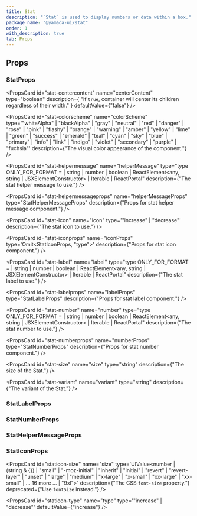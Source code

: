 ```yaml
---
title: Stat
description: "`Stat` is used to display numbers or data within a box."
package_name: "@yamada-ui/stat"
order: 1
with_description: true
tab: Props
---
```


## Props

### StatProps

<PropsCard id="stat-_accept" name="_accept" type="CSSUIObject" />

<PropsCard id="stat-_active" name="_active" type="CSSUIObject" />

<PropsCard id="stat-_after" name="_after" type="CSSUIObject" />

<PropsCard id="stat-_anylink" name="_anyLink" type="CSSUIObject" />

<PropsCard id="stat-_autofill" name="_autofill" type="CSSUIObject" />

<PropsCard id="stat-_backdrop" name="_backdrop" type="CSSUIObject" />

<PropsCard id="stat-_before" name="_before" type="CSSUIObject" />

<PropsCard id="stat-_between" name="_between" type="CSSUIObject" />

<PropsCard id="stat-_blank" name="_blank" type="CSSUIObject" />

<PropsCard id="stat-_checked" name="_checked" type="CSSUIObject" />

<PropsCard id="stat-_cue" name="_cue" type="CSSUIObject" />

<PropsCard id="stat-_cueregion" name="_cueRegion" type="CSSUIObject" />

<PropsCard id="stat-_dark" name="_dark" type="CSSUIObject" />

<PropsCard id="stat-_default" name="_default" type="CSSUIObject" />

<PropsCard id="stat-_disabled" name="_disabled" type="CSSUIObject" />

<PropsCard id="stat-_empty" name="_empty" type="CSSUIObject" />

<PropsCard id="stat-_enabled" name="_enabled" type="CSSUIObject" />

<PropsCard id="stat-_end" name="_end" type="CSSUIObject" />

<PropsCard id="stat-_even" name="_even" type="CSSUIObject" />

<PropsCard id="stat-_expanded" name="_expanded" type="CSSUIObject" />

<PropsCard id="stat-_fileselector" name="_fileSelector" type="CSSUIObject" />

<PropsCard id="stat-_filled" name="_filled" type="CSSUIObject" />

<PropsCard id="stat-_first" name="_first" type="CSSUIObject" />

<PropsCard id="stat-_firstletter" name="_firstLetter" type="CSSUIObject" />

<PropsCard id="stat-_firstline" name="_firstLine" type="CSSUIObject" />

<PropsCard id="stat-_focus" name="_focus" type="CSSUIObject" />

<PropsCard id="stat-_focusvisible" name="_focusVisible" type="CSSUIObject" />

<PropsCard id="stat-_focuswithin" name="_focusWithin" type="CSSUIObject" />

<PropsCard id="stat-_fullscreen" name="_fullScreen" type="CSSUIObject" />

<PropsCard id="stat-_grabbed" name="_grabbed" type="CSSUIObject" />

<PropsCard id="stat-_groupaccept" name="_groupAccept" type="CSSUIObject" />

<PropsCard id="stat-_groupactive" name="_groupActive" type="CSSUIObject" />

<PropsCard id="stat-_groupblank" name="_groupBlank" type="CSSUIObject" />

<PropsCard id="stat-_groupchecked" name="_groupChecked" type="CSSUIObject" />

<PropsCard id="stat-_groupdisabled" name="_groupDisabled" type="CSSUIObject" />

<PropsCard id="stat-_groupenabled" name="_groupEnabled" type="CSSUIObject" />

<PropsCard id="stat-_groupexpanded" name="_groupExpanded" type="CSSUIObject" />

<PropsCard id="stat-_groupfocus" name="_groupFocus" type="CSSUIObject" />

<PropsCard
  id="stat-_groupfocusvisible"
  name="_groupFocusVisible"
  type="CSSUIObject"
/>

<PropsCard
  id="stat-_groupfocuswithin"
  name="_groupFocusWithin"
  type="CSSUIObject"
/>

<PropsCard id="stat-_groupgrabbed" name="_groupGrabbed" type="CSSUIObject" />

<PropsCard
  id="stat-_grouphorizontal"
  name="_groupHorizontal"
  type="CSSUIObject"
/>

<PropsCard id="stat-_grouphover" name="_groupHover" type="CSSUIObject" />

<PropsCard id="stat-_groupidle" name="_groupIdle" type="CSSUIObject" />

<PropsCard id="stat-_groupinvalid" name="_groupInvalid" type="CSSUIObject" />

<PropsCard id="stat-_grouploaded" name="_groupLoaded" type="CSSUIObject" />

<PropsCard id="stat-_grouploading" name="_groupLoading" type="CSSUIObject" />

<PropsCard id="stat-_groupoptional" name="_groupOptional" type="CSSUIObject" />

<PropsCard
  id="stat-_groupplaceholdershown"
  name="_groupPlaceholderShown"
  type="CSSUIObject"
/>

<PropsCard id="stat-_grouppressed" name="_groupPressed" type="CSSUIObject" />

<PropsCard id="stat-_groupreadonly" name="_groupReadOnly" type="CSSUIObject" />

<PropsCard
  id="stat-_groupreadwrite"
  name="_groupReadWrite"
  type="CSSUIObject"
/>

<PropsCard id="stat-_groupreject" name="_groupReject" type="CSSUIObject" />

<PropsCard id="stat-_grouprequired" name="_groupRequired" type="CSSUIObject" />

<PropsCard id="stat-_groupselected" name="_groupSelected" type="CSSUIObject" />

<PropsCard
  id="stat-_groupuserinvalid"
  name="_groupUserInvalid"
  type="CSSUIObject"
/>

<PropsCard id="stat-_groupvalid" name="_groupValid" type="CSSUIObject" />

<PropsCard id="stat-_groupvertical" name="_groupVertical" type="CSSUIObject" />

<PropsCard id="stat-_hidden" name="_hidden" type="CSSUIObject" />

<PropsCard id="stat-_holiday" name="_holiday" type="CSSUIObject" />

<PropsCard id="stat-_horizontal" name="_horizontal" type="CSSUIObject" />

<PropsCard id="stat-_hover" name="_hover" type="CSSUIObject" />

<PropsCard id="stat-_idle" name="_idle" type="CSSUIObject" />

<PropsCard id="stat-_indeterminate" name="_indeterminate" type="CSSUIObject" />

<PropsCard id="stat-_inrange" name="_inRange" type="CSSUIObject" />

<PropsCard id="stat-_invalid" name="_invalid" type="CSSUIObject" />

<PropsCard id="stat-_last" name="_last" type="CSSUIObject" />

<PropsCard id="stat-_light" name="_light" type="CSSUIObject" />

<PropsCard id="stat-_link" name="_link" type="CSSUIObject" />

<PropsCard id="stat-_loaded" name="_loaded" type="CSSUIObject" />

<PropsCard id="stat-_loading" name="_loading" type="CSSUIObject" />

<PropsCard id="stat-_marker" name="_marker" type="CSSUIObject" />

<PropsCard id="stat-_mediadark" name="_mediaDark" type="CSSUIObject" />

<PropsCard id="stat-_medialight" name="_mediaLight" type="CSSUIObject" />

<PropsCard
  id="stat-_mediareducemotion"
  name="_mediaReduceMotion"
  type="CSSUIObject"
/>

<PropsCard id="stat-_modal" name="_modal" type="CSSUIObject" />

<PropsCard id="stat-_nativeactive" name="_nativeActive" type="CSSUIObject" />

<PropsCard id="stat-_nativechecked" name="_nativeChecked" type="CSSUIObject" />

<PropsCard
  id="stat-_nativedisabled"
  name="_nativeDisabled"
  type="CSSUIObject"
/>

<PropsCard id="stat-_nativefocus" name="_nativeFocus" type="CSSUIObject" />

<PropsCard
  id="stat-_nativefocusvisible"
  name="_nativeFocusVisible"
  type="CSSUIObject"
/>

<PropsCard
  id="stat-_nativefocuswithin"
  name="_nativeFocusWithin"
  type="CSSUIObject"
/>

<PropsCard id="stat-_nativehidden" name="_nativeHidden" type="CSSUIObject" />

<PropsCard id="stat-_nativehover" name="_nativeHover" type="CSSUIObject" />

<PropsCard
  id="stat-_nativereadonly"
  name="_nativeReadOnly"
  type="CSSUIObject"
/>

<PropsCard id="stat-_nativetarget" name="_nativeTarget" type="CSSUIObject" />

<PropsCard id="stat-_nativevalid" name="_nativeValid" type="CSSUIObject" />

<PropsCard id="stat-_notfirst" name="_notFirst" type="CSSUIObject" />

<PropsCard id="stat-_notlast" name="_notLast" type="CSSUIObject" />

<PropsCard id="stat-_nottarget" name="_notTarget" type="CSSUIObject" />

<PropsCard id="stat-_odd" name="_odd" type="CSSUIObject" />

<PropsCard id="stat-_only" name="_only" type="CSSUIObject" />

<PropsCard id="stat-_optional" name="_optional" type="CSSUIObject" />

<PropsCard id="stat-_outrange" name="_outRange" type="CSSUIObject" />

<PropsCard id="stat-_outside" name="_outside" type="CSSUIObject" />

<PropsCard id="stat-_paused" name="_paused" type="CSSUIObject" />

<PropsCard id="stat-_peeraccept" name="_peerAccept" type="CSSUIObject" />

<PropsCard id="stat-_peeractive" name="_peerActive" type="CSSUIObject" />

<PropsCard id="stat-_peerblank" name="_peerBlank" type="CSSUIObject" />

<PropsCard id="stat-_peerchecked" name="_peerChecked" type="CSSUIObject" />

<PropsCard id="stat-_peerdisabled" name="_peerDisabled" type="CSSUIObject" />

<PropsCard id="stat-_peerenabled" name="_peerEnabled" type="CSSUIObject" />

<PropsCard id="stat-_peerexpanded" name="_peerExpanded" type="CSSUIObject" />

<PropsCard id="stat-_peerfocus" name="_peerFocus" type="CSSUIObject" />

<PropsCard
  id="stat-_peerfocusvisible"
  name="_peerFocusVisible"
  type="CSSUIObject"
/>

<PropsCard
  id="stat-_peerfocuswithin"
  name="_peerFocusWithin"
  type="CSSUIObject"
/>

<PropsCard id="stat-_peergrabbed" name="_peerGrabbed" type="CSSUIObject" />

<PropsCard
  id="stat-_peerhorizontal"
  name="_peerHorizontal"
  type="CSSUIObject"
/>

<PropsCard id="stat-_peerhover" name="_peerHover" type="CSSUIObject" />

<PropsCard id="stat-_peeridle" name="_peerIdle" type="CSSUIObject" />

<PropsCard id="stat-_peerinvalid" name="_peerInvalid" type="CSSUIObject" />

<PropsCard id="stat-_peerloaded" name="_peerLoaded" type="CSSUIObject" />

<PropsCard id="stat-_peerloading" name="_peerLoading" type="CSSUIObject" />

<PropsCard id="stat-_peeroptional" name="_peerOptional" type="CSSUIObject" />

<PropsCard
  id="stat-_peerplaceholdershown"
  name="_peerPlaceholderShown"
  type="CSSUIObject"
/>

<PropsCard id="stat-_peerpressed" name="_peerPressed" type="CSSUIObject" />

<PropsCard id="stat-_peerreadonly" name="_peerReadOnly" type="CSSUIObject" />

<PropsCard id="stat-_peerreadwrite" name="_peerReadWrite" type="CSSUIObject" />

<PropsCard id="stat-_peerreject" name="_peerReject" type="CSSUIObject" />

<PropsCard id="stat-_peerrequired" name="_peerRequired" type="CSSUIObject" />

<PropsCard id="stat-_peerselected" name="_peerSelected" type="CSSUIObject" />

<PropsCard
  id="stat-_peeruserinvalid"
  name="_peerUserInvalid"
  type="CSSUIObject"
/>

<PropsCard id="stat-_peervalid" name="_peerValid" type="CSSUIObject" />

<PropsCard id="stat-_peervertical" name="_peerVertical" type="CSSUIObject" />

<PropsCard id="stat-_picture" name="_picture" type="CSSUIObject" />

<PropsCard id="stat-_placeholder" name="_placeholder" type="CSSUIObject" />

<PropsCard
  id="stat-_placeholdershown"
  name="_placeholderShown"
  type="CSSUIObject"
/>

<PropsCard id="stat-_playing" name="_playing" type="CSSUIObject" />

<PropsCard id="stat-_pressed" name="_pressed" type="CSSUIObject" />

<PropsCard id="stat-_print" name="_print" type="CSSUIObject" />

<PropsCard id="stat-_readonly" name="_readOnly" type="CSSUIObject" />

<PropsCard id="stat-_readwrite" name="_readWrite" type="CSSUIObject" />

<PropsCard id="stat-_reject" name="_reject" type="CSSUIObject" />

<PropsCard id="stat-_required" name="_required" type="CSSUIObject" />

<PropsCard id="stat-_ripple" name="_ripple" type="CSSUIObject" />

<PropsCard id="stat-_scrollbar" name="_scrollbar" type="CSSUIObject" />

<PropsCard
  id="stat-_scrollbarbutton"
  name="_scrollbarButton"
  type="CSSUIObject"
/>

<PropsCard
  id="stat-_scrollbarcorner"
  name="_scrollbarCorner"
  type="CSSUIObject"
/>

<PropsCard
  id="stat-_scrollbarthumb"
  name="_scrollbarThumb"
  type="CSSUIObject"
/>

<PropsCard
  id="stat-_scrollbartrack"
  name="_scrollbarTrack"
  type="CSSUIObject"
/>

<PropsCard
  id="stat-_scrollbartrackpiece"
  name="_scrollbarTrackPiece"
  type="CSSUIObject"
/>

<PropsCard id="stat-_selected" name="_selected" type="CSSUIObject" />

<PropsCard id="stat-_selection" name="_selection" type="CSSUIObject" />

<PropsCard id="stat-_start" name="_start" type="CSSUIObject" />

<PropsCard id="stat-_target" name="_target" type="CSSUIObject" />

<PropsCard id="stat-_today" name="_today" type="CSSUIObject" />

<PropsCard id="stat-_userinvalid" name="_userInvalid" type="CSSUIObject" />

<PropsCard id="stat-_valid" name="_valid" type="CSSUIObject" />

<PropsCard id="stat-_vertical" name="_vertical" type="CSSUIObject" />

<PropsCard id="stat-_visited" name="_visited" type="CSSUIObject" />

<PropsCard id="stat-_weekend" name="_weekend" type="CSSUIObject" />

<PropsCard
  id="stat-centercontent"
  name="centerContent"
  type="boolean"
  description={
    "If `true`, container will center its children regardless of their width."
  }
  defaultValue={"false"}
/>

<PropsCard
  id="stat-colorscheme"
  name="colorScheme"
  type='"whiteAlpha" | "blackAlpha" | "gray" | "neutral" | "red" | "danger" | "rose" | "pink" | "flashy" | "orange" | "warning" | "amber" | "yellow" | "lime" | "green" | "success" | "emerald" | "teal" | "cyan" | "sky" | "blue" | "primary" | "info" | "link" | "indigo" | "violet" | "secondary" | "purple" | "fuchsia"'
  description={"The visual color appearance of the component."}
/>

<PropsCard
  id="stat-helpermessage"
  name="helperMessage"
  type="type ONLY_FOR_FORMAT =
  | string
  | number
  | boolean
  | ReactElement<any, string | JSXElementConstructor<any>>
  | Iterable<ReactNode>
  | ReactPortal"
  description={"The stat helper message to use."}
/>

<PropsCard
  id="stat-helpermessageprops"
  name="helperMessageProps"
  type="StatHelperMessageProps"
  description={"Props for stat helper message component."}
/>

<PropsCard
  id="stat-icon"
  name="icon"
  type='"increase" | "decrease"'
  description={"The stat icon to use."}
/>

<PropsCard
  id="stat-iconprops"
  name="iconProps"
  type='Omit<StatIconProps, "type">'
  description={"Props for stat icon component."}
/>

<PropsCard
  id="stat-label"
  name="label"
  type="type ONLY_FOR_FORMAT =
  | string
  | number
  | boolean
  | ReactElement<any, string | JSXElementConstructor<any>>
  | Iterable<ReactNode>
  | ReactPortal"
  description={"The stat label to use."}
/>

<PropsCard
  id="stat-labelprops"
  name="labelProps"
  type="StatLabelProps"
  description={"Props for stat label component."}
/>

<PropsCard
  id="stat-number"
  name="number"
  type="type ONLY_FOR_FORMAT =
  | string
  | number
  | boolean
  | ReactElement<any, string | JSXElementConstructor<any>>
  | Iterable<ReactNode>
  | ReactPortal"
  description={"The stat number to use."}
/>

<PropsCard
  id="stat-numberprops"
  name="numberProps"
  type="StatNumberProps"
  description={"Props for stat number component."}
/>

<PropsCard
  id="stat-size"
  name="size"
  type="string"
  description={"The size of the Stat."}
/>

<PropsCard
  id="stat-variant"
  name="variant"
  type="string"
  description={"The variant of the Stat."}
/>

### StatLabelProps

<PropsCard id="statlabel-_accept" name="_accept" type="CSSUIObject" />

<PropsCard id="statlabel-_active" name="_active" type="CSSUIObject" />

<PropsCard id="statlabel-_after" name="_after" type="CSSUIObject" />

<PropsCard id="statlabel-_anylink" name="_anyLink" type="CSSUIObject" />

<PropsCard id="statlabel-_autofill" name="_autofill" type="CSSUIObject" />

<PropsCard id="statlabel-_backdrop" name="_backdrop" type="CSSUIObject" />

<PropsCard id="statlabel-_before" name="_before" type="CSSUIObject" />

<PropsCard id="statlabel-_between" name="_between" type="CSSUIObject" />

<PropsCard id="statlabel-_blank" name="_blank" type="CSSUIObject" />

<PropsCard id="statlabel-_checked" name="_checked" type="CSSUIObject" />

<PropsCard id="statlabel-_cue" name="_cue" type="CSSUIObject" />

<PropsCard id="statlabel-_cueregion" name="_cueRegion" type="CSSUIObject" />

<PropsCard id="statlabel-_dark" name="_dark" type="CSSUIObject" />

<PropsCard id="statlabel-_default" name="_default" type="CSSUIObject" />

<PropsCard id="statlabel-_disabled" name="_disabled" type="CSSUIObject" />

<PropsCard id="statlabel-_empty" name="_empty" type="CSSUIObject" />

<PropsCard id="statlabel-_enabled" name="_enabled" type="CSSUIObject" />

<PropsCard id="statlabel-_end" name="_end" type="CSSUIObject" />

<PropsCard id="statlabel-_even" name="_even" type="CSSUIObject" />

<PropsCard id="statlabel-_expanded" name="_expanded" type="CSSUIObject" />

<PropsCard
  id="statlabel-_fileselector"
  name="_fileSelector"
  type="CSSUIObject"
/>

<PropsCard id="statlabel-_filled" name="_filled" type="CSSUIObject" />

<PropsCard id="statlabel-_first" name="_first" type="CSSUIObject" />

<PropsCard id="statlabel-_firstletter" name="_firstLetter" type="CSSUIObject" />

<PropsCard id="statlabel-_firstline" name="_firstLine" type="CSSUIObject" />

<PropsCard id="statlabel-_focus" name="_focus" type="CSSUIObject" />

<PropsCard
  id="statlabel-_focusvisible"
  name="_focusVisible"
  type="CSSUIObject"
/>

<PropsCard id="statlabel-_focuswithin" name="_focusWithin" type="CSSUIObject" />

<PropsCard id="statlabel-_fullscreen" name="_fullScreen" type="CSSUIObject" />

<PropsCard id="statlabel-_grabbed" name="_grabbed" type="CSSUIObject" />

<PropsCard id="statlabel-_groupaccept" name="_groupAccept" type="CSSUIObject" />

<PropsCard id="statlabel-_groupactive" name="_groupActive" type="CSSUIObject" />

<PropsCard id="statlabel-_groupblank" name="_groupBlank" type="CSSUIObject" />

<PropsCard
  id="statlabel-_groupchecked"
  name="_groupChecked"
  type="CSSUIObject"
/>

<PropsCard
  id="statlabel-_groupdisabled"
  name="_groupDisabled"
  type="CSSUIObject"
/>

<PropsCard
  id="statlabel-_groupenabled"
  name="_groupEnabled"
  type="CSSUIObject"
/>

<PropsCard
  id="statlabel-_groupexpanded"
  name="_groupExpanded"
  type="CSSUIObject"
/>

<PropsCard id="statlabel-_groupfocus" name="_groupFocus" type="CSSUIObject" />

<PropsCard
  id="statlabel-_groupfocusvisible"
  name="_groupFocusVisible"
  type="CSSUIObject"
/>

<PropsCard
  id="statlabel-_groupfocuswithin"
  name="_groupFocusWithin"
  type="CSSUIObject"
/>

<PropsCard
  id="statlabel-_groupgrabbed"
  name="_groupGrabbed"
  type="CSSUIObject"
/>

<PropsCard
  id="statlabel-_grouphorizontal"
  name="_groupHorizontal"
  type="CSSUIObject"
/>

<PropsCard id="statlabel-_grouphover" name="_groupHover" type="CSSUIObject" />

<PropsCard id="statlabel-_groupidle" name="_groupIdle" type="CSSUIObject" />

<PropsCard
  id="statlabel-_groupinvalid"
  name="_groupInvalid"
  type="CSSUIObject"
/>

<PropsCard id="statlabel-_grouploaded" name="_groupLoaded" type="CSSUIObject" />

<PropsCard
  id="statlabel-_grouploading"
  name="_groupLoading"
  type="CSSUIObject"
/>

<PropsCard
  id="statlabel-_groupoptional"
  name="_groupOptional"
  type="CSSUIObject"
/>

<PropsCard
  id="statlabel-_groupplaceholdershown"
  name="_groupPlaceholderShown"
  type="CSSUIObject"
/>

<PropsCard
  id="statlabel-_grouppressed"
  name="_groupPressed"
  type="CSSUIObject"
/>

<PropsCard
  id="statlabel-_groupreadonly"
  name="_groupReadOnly"
  type="CSSUIObject"
/>

<PropsCard
  id="statlabel-_groupreadwrite"
  name="_groupReadWrite"
  type="CSSUIObject"
/>

<PropsCard id="statlabel-_groupreject" name="_groupReject" type="CSSUIObject" />

<PropsCard
  id="statlabel-_grouprequired"
  name="_groupRequired"
  type="CSSUIObject"
/>

<PropsCard
  id="statlabel-_groupselected"
  name="_groupSelected"
  type="CSSUIObject"
/>

<PropsCard
  id="statlabel-_groupuserinvalid"
  name="_groupUserInvalid"
  type="CSSUIObject"
/>

<PropsCard id="statlabel-_groupvalid" name="_groupValid" type="CSSUIObject" />

<PropsCard
  id="statlabel-_groupvertical"
  name="_groupVertical"
  type="CSSUIObject"
/>

<PropsCard id="statlabel-_hidden" name="_hidden" type="CSSUIObject" />

<PropsCard id="statlabel-_holiday" name="_holiday" type="CSSUIObject" />

<PropsCard id="statlabel-_horizontal" name="_horizontal" type="CSSUIObject" />

<PropsCard id="statlabel-_hover" name="_hover" type="CSSUIObject" />

<PropsCard id="statlabel-_idle" name="_idle" type="CSSUIObject" />

<PropsCard
  id="statlabel-_indeterminate"
  name="_indeterminate"
  type="CSSUIObject"
/>

<PropsCard id="statlabel-_inrange" name="_inRange" type="CSSUIObject" />

<PropsCard id="statlabel-_invalid" name="_invalid" type="CSSUIObject" />

<PropsCard id="statlabel-_last" name="_last" type="CSSUIObject" />

<PropsCard id="statlabel-_light" name="_light" type="CSSUIObject" />

<PropsCard id="statlabel-_link" name="_link" type="CSSUIObject" />

<PropsCard id="statlabel-_loaded" name="_loaded" type="CSSUIObject" />

<PropsCard id="statlabel-_loading" name="_loading" type="CSSUIObject" />

<PropsCard id="statlabel-_marker" name="_marker" type="CSSUIObject" />

<PropsCard id="statlabel-_mediadark" name="_mediaDark" type="CSSUIObject" />

<PropsCard id="statlabel-_medialight" name="_mediaLight" type="CSSUIObject" />

<PropsCard
  id="statlabel-_mediareducemotion"
  name="_mediaReduceMotion"
  type="CSSUIObject"
/>

<PropsCard id="statlabel-_modal" name="_modal" type="CSSUIObject" />

<PropsCard
  id="statlabel-_nativeactive"
  name="_nativeActive"
  type="CSSUIObject"
/>

<PropsCard
  id="statlabel-_nativechecked"
  name="_nativeChecked"
  type="CSSUIObject"
/>

<PropsCard
  id="statlabel-_nativedisabled"
  name="_nativeDisabled"
  type="CSSUIObject"
/>

<PropsCard id="statlabel-_nativefocus" name="_nativeFocus" type="CSSUIObject" />

<PropsCard
  id="statlabel-_nativefocusvisible"
  name="_nativeFocusVisible"
  type="CSSUIObject"
/>

<PropsCard
  id="statlabel-_nativefocuswithin"
  name="_nativeFocusWithin"
  type="CSSUIObject"
/>

<PropsCard
  id="statlabel-_nativehidden"
  name="_nativeHidden"
  type="CSSUIObject"
/>

<PropsCard id="statlabel-_nativehover" name="_nativeHover" type="CSSUIObject" />

<PropsCard
  id="statlabel-_nativereadonly"
  name="_nativeReadOnly"
  type="CSSUIObject"
/>

<PropsCard
  id="statlabel-_nativetarget"
  name="_nativeTarget"
  type="CSSUIObject"
/>

<PropsCard id="statlabel-_nativevalid" name="_nativeValid" type="CSSUIObject" />

<PropsCard id="statlabel-_notfirst" name="_notFirst" type="CSSUIObject" />

<PropsCard id="statlabel-_notlast" name="_notLast" type="CSSUIObject" />

<PropsCard id="statlabel-_nottarget" name="_notTarget" type="CSSUIObject" />

<PropsCard id="statlabel-_odd" name="_odd" type="CSSUIObject" />

<PropsCard id="statlabel-_only" name="_only" type="CSSUIObject" />

<PropsCard id="statlabel-_optional" name="_optional" type="CSSUIObject" />

<PropsCard id="statlabel-_outrange" name="_outRange" type="CSSUIObject" />

<PropsCard id="statlabel-_outside" name="_outside" type="CSSUIObject" />

<PropsCard id="statlabel-_paused" name="_paused" type="CSSUIObject" />

<PropsCard id="statlabel-_peeraccept" name="_peerAccept" type="CSSUIObject" />

<PropsCard id="statlabel-_peeractive" name="_peerActive" type="CSSUIObject" />

<PropsCard id="statlabel-_peerblank" name="_peerBlank" type="CSSUIObject" />

<PropsCard id="statlabel-_peerchecked" name="_peerChecked" type="CSSUIObject" />

<PropsCard
  id="statlabel-_peerdisabled"
  name="_peerDisabled"
  type="CSSUIObject"
/>

<PropsCard id="statlabel-_peerenabled" name="_peerEnabled" type="CSSUIObject" />

<PropsCard
  id="statlabel-_peerexpanded"
  name="_peerExpanded"
  type="CSSUIObject"
/>

<PropsCard id="statlabel-_peerfocus" name="_peerFocus" type="CSSUIObject" />

<PropsCard
  id="statlabel-_peerfocusvisible"
  name="_peerFocusVisible"
  type="CSSUIObject"
/>

<PropsCard
  id="statlabel-_peerfocuswithin"
  name="_peerFocusWithin"
  type="CSSUIObject"
/>

<PropsCard id="statlabel-_peergrabbed" name="_peerGrabbed" type="CSSUIObject" />

<PropsCard
  id="statlabel-_peerhorizontal"
  name="_peerHorizontal"
  type="CSSUIObject"
/>

<PropsCard id="statlabel-_peerhover" name="_peerHover" type="CSSUIObject" />

<PropsCard id="statlabel-_peeridle" name="_peerIdle" type="CSSUIObject" />

<PropsCard id="statlabel-_peerinvalid" name="_peerInvalid" type="CSSUIObject" />

<PropsCard id="statlabel-_peerloaded" name="_peerLoaded" type="CSSUIObject" />

<PropsCard id="statlabel-_peerloading" name="_peerLoading" type="CSSUIObject" />

<PropsCard
  id="statlabel-_peeroptional"
  name="_peerOptional"
  type="CSSUIObject"
/>

<PropsCard
  id="statlabel-_peerplaceholdershown"
  name="_peerPlaceholderShown"
  type="CSSUIObject"
/>

<PropsCard id="statlabel-_peerpressed" name="_peerPressed" type="CSSUIObject" />

<PropsCard
  id="statlabel-_peerreadonly"
  name="_peerReadOnly"
  type="CSSUIObject"
/>

<PropsCard
  id="statlabel-_peerreadwrite"
  name="_peerReadWrite"
  type="CSSUIObject"
/>

<PropsCard id="statlabel-_peerreject" name="_peerReject" type="CSSUIObject" />

<PropsCard
  id="statlabel-_peerrequired"
  name="_peerRequired"
  type="CSSUIObject"
/>

<PropsCard
  id="statlabel-_peerselected"
  name="_peerSelected"
  type="CSSUIObject"
/>

<PropsCard
  id="statlabel-_peeruserinvalid"
  name="_peerUserInvalid"
  type="CSSUIObject"
/>

<PropsCard id="statlabel-_peervalid" name="_peerValid" type="CSSUIObject" />

<PropsCard
  id="statlabel-_peervertical"
  name="_peerVertical"
  type="CSSUIObject"
/>

<PropsCard id="statlabel-_picture" name="_picture" type="CSSUIObject" />

<PropsCard id="statlabel-_placeholder" name="_placeholder" type="CSSUIObject" />

<PropsCard
  id="statlabel-_placeholdershown"
  name="_placeholderShown"
  type="CSSUIObject"
/>

<PropsCard id="statlabel-_playing" name="_playing" type="CSSUIObject" />

<PropsCard id="statlabel-_pressed" name="_pressed" type="CSSUIObject" />

<PropsCard id="statlabel-_print" name="_print" type="CSSUIObject" />

<PropsCard id="statlabel-_readonly" name="_readOnly" type="CSSUIObject" />

<PropsCard id="statlabel-_readwrite" name="_readWrite" type="CSSUIObject" />

<PropsCard id="statlabel-_reject" name="_reject" type="CSSUIObject" />

<PropsCard id="statlabel-_required" name="_required" type="CSSUIObject" />

<PropsCard id="statlabel-_ripple" name="_ripple" type="CSSUIObject" />

<PropsCard id="statlabel-_scrollbar" name="_scrollbar" type="CSSUIObject" />

<PropsCard
  id="statlabel-_scrollbarbutton"
  name="_scrollbarButton"
  type="CSSUIObject"
/>

<PropsCard
  id="statlabel-_scrollbarcorner"
  name="_scrollbarCorner"
  type="CSSUIObject"
/>

<PropsCard
  id="statlabel-_scrollbarthumb"
  name="_scrollbarThumb"
  type="CSSUIObject"
/>

<PropsCard
  id="statlabel-_scrollbartrack"
  name="_scrollbarTrack"
  type="CSSUIObject"
/>

<PropsCard
  id="statlabel-_scrollbartrackpiece"
  name="_scrollbarTrackPiece"
  type="CSSUIObject"
/>

<PropsCard id="statlabel-_selected" name="_selected" type="CSSUIObject" />

<PropsCard id="statlabel-_selection" name="_selection" type="CSSUIObject" />

<PropsCard id="statlabel-_start" name="_start" type="CSSUIObject" />

<PropsCard id="statlabel-_target" name="_target" type="CSSUIObject" />

<PropsCard id="statlabel-_today" name="_today" type="CSSUIObject" />

<PropsCard id="statlabel-_userinvalid" name="_userInvalid" type="CSSUIObject" />

<PropsCard id="statlabel-_valid" name="_valid" type="CSSUIObject" />

<PropsCard id="statlabel-_vertical" name="_vertical" type="CSSUIObject" />

<PropsCard id="statlabel-_visited" name="_visited" type="CSSUIObject" />

<PropsCard id="statlabel-_weekend" name="_weekend" type="CSSUIObject" />

### StatNumberProps

<PropsCard id="statnumber-_accept" name="_accept" type="CSSUIObject" />

<PropsCard id="statnumber-_active" name="_active" type="CSSUIObject" />

<PropsCard id="statnumber-_after" name="_after" type="CSSUIObject" />

<PropsCard id="statnumber-_anylink" name="_anyLink" type="CSSUIObject" />

<PropsCard id="statnumber-_autofill" name="_autofill" type="CSSUIObject" />

<PropsCard id="statnumber-_backdrop" name="_backdrop" type="CSSUIObject" />

<PropsCard id="statnumber-_before" name="_before" type="CSSUIObject" />

<PropsCard id="statnumber-_between" name="_between" type="CSSUIObject" />

<PropsCard id="statnumber-_blank" name="_blank" type="CSSUIObject" />

<PropsCard id="statnumber-_checked" name="_checked" type="CSSUIObject" />

<PropsCard id="statnumber-_cue" name="_cue" type="CSSUIObject" />

<PropsCard id="statnumber-_cueregion" name="_cueRegion" type="CSSUIObject" />

<PropsCard id="statnumber-_dark" name="_dark" type="CSSUIObject" />

<PropsCard id="statnumber-_default" name="_default" type="CSSUIObject" />

<PropsCard id="statnumber-_disabled" name="_disabled" type="CSSUIObject" />

<PropsCard id="statnumber-_empty" name="_empty" type="CSSUIObject" />

<PropsCard id="statnumber-_enabled" name="_enabled" type="CSSUIObject" />

<PropsCard id="statnumber-_end" name="_end" type="CSSUIObject" />

<PropsCard id="statnumber-_even" name="_even" type="CSSUIObject" />

<PropsCard id="statnumber-_expanded" name="_expanded" type="CSSUIObject" />

<PropsCard
  id="statnumber-_fileselector"
  name="_fileSelector"
  type="CSSUIObject"
/>

<PropsCard id="statnumber-_filled" name="_filled" type="CSSUIObject" />

<PropsCard id="statnumber-_first" name="_first" type="CSSUIObject" />

<PropsCard
  id="statnumber-_firstletter"
  name="_firstLetter"
  type="CSSUIObject"
/>

<PropsCard id="statnumber-_firstline" name="_firstLine" type="CSSUIObject" />

<PropsCard id="statnumber-_focus" name="_focus" type="CSSUIObject" />

<PropsCard
  id="statnumber-_focusvisible"
  name="_focusVisible"
  type="CSSUIObject"
/>

<PropsCard
  id="statnumber-_focuswithin"
  name="_focusWithin"
  type="CSSUIObject"
/>

<PropsCard id="statnumber-_fullscreen" name="_fullScreen" type="CSSUIObject" />

<PropsCard id="statnumber-_grabbed" name="_grabbed" type="CSSUIObject" />

<PropsCard
  id="statnumber-_groupaccept"
  name="_groupAccept"
  type="CSSUIObject"
/>

<PropsCard
  id="statnumber-_groupactive"
  name="_groupActive"
  type="CSSUIObject"
/>

<PropsCard id="statnumber-_groupblank" name="_groupBlank" type="CSSUIObject" />

<PropsCard
  id="statnumber-_groupchecked"
  name="_groupChecked"
  type="CSSUIObject"
/>

<PropsCard
  id="statnumber-_groupdisabled"
  name="_groupDisabled"
  type="CSSUIObject"
/>

<PropsCard
  id="statnumber-_groupenabled"
  name="_groupEnabled"
  type="CSSUIObject"
/>

<PropsCard
  id="statnumber-_groupexpanded"
  name="_groupExpanded"
  type="CSSUIObject"
/>

<PropsCard id="statnumber-_groupfocus" name="_groupFocus" type="CSSUIObject" />

<PropsCard
  id="statnumber-_groupfocusvisible"
  name="_groupFocusVisible"
  type="CSSUIObject"
/>

<PropsCard
  id="statnumber-_groupfocuswithin"
  name="_groupFocusWithin"
  type="CSSUIObject"
/>

<PropsCard
  id="statnumber-_groupgrabbed"
  name="_groupGrabbed"
  type="CSSUIObject"
/>

<PropsCard
  id="statnumber-_grouphorizontal"
  name="_groupHorizontal"
  type="CSSUIObject"
/>

<PropsCard id="statnumber-_grouphover" name="_groupHover" type="CSSUIObject" />

<PropsCard id="statnumber-_groupidle" name="_groupIdle" type="CSSUIObject" />

<PropsCard
  id="statnumber-_groupinvalid"
  name="_groupInvalid"
  type="CSSUIObject"
/>

<PropsCard
  id="statnumber-_grouploaded"
  name="_groupLoaded"
  type="CSSUIObject"
/>

<PropsCard
  id="statnumber-_grouploading"
  name="_groupLoading"
  type="CSSUIObject"
/>

<PropsCard
  id="statnumber-_groupoptional"
  name="_groupOptional"
  type="CSSUIObject"
/>

<PropsCard
  id="statnumber-_groupplaceholdershown"
  name="_groupPlaceholderShown"
  type="CSSUIObject"
/>

<PropsCard
  id="statnumber-_grouppressed"
  name="_groupPressed"
  type="CSSUIObject"
/>

<PropsCard
  id="statnumber-_groupreadonly"
  name="_groupReadOnly"
  type="CSSUIObject"
/>

<PropsCard
  id="statnumber-_groupreadwrite"
  name="_groupReadWrite"
  type="CSSUIObject"
/>

<PropsCard
  id="statnumber-_groupreject"
  name="_groupReject"
  type="CSSUIObject"
/>

<PropsCard
  id="statnumber-_grouprequired"
  name="_groupRequired"
  type="CSSUIObject"
/>

<PropsCard
  id="statnumber-_groupselected"
  name="_groupSelected"
  type="CSSUIObject"
/>

<PropsCard
  id="statnumber-_groupuserinvalid"
  name="_groupUserInvalid"
  type="CSSUIObject"
/>

<PropsCard id="statnumber-_groupvalid" name="_groupValid" type="CSSUIObject" />

<PropsCard
  id="statnumber-_groupvertical"
  name="_groupVertical"
  type="CSSUIObject"
/>

<PropsCard id="statnumber-_hidden" name="_hidden" type="CSSUIObject" />

<PropsCard id="statnumber-_holiday" name="_holiday" type="CSSUIObject" />

<PropsCard id="statnumber-_horizontal" name="_horizontal" type="CSSUIObject" />

<PropsCard id="statnumber-_hover" name="_hover" type="CSSUIObject" />

<PropsCard id="statnumber-_idle" name="_idle" type="CSSUIObject" />

<PropsCard
  id="statnumber-_indeterminate"
  name="_indeterminate"
  type="CSSUIObject"
/>

<PropsCard id="statnumber-_inrange" name="_inRange" type="CSSUIObject" />

<PropsCard id="statnumber-_invalid" name="_invalid" type="CSSUIObject" />

<PropsCard id="statnumber-_last" name="_last" type="CSSUIObject" />

<PropsCard id="statnumber-_light" name="_light" type="CSSUIObject" />

<PropsCard id="statnumber-_link" name="_link" type="CSSUIObject" />

<PropsCard id="statnumber-_loaded" name="_loaded" type="CSSUIObject" />

<PropsCard id="statnumber-_loading" name="_loading" type="CSSUIObject" />

<PropsCard id="statnumber-_marker" name="_marker" type="CSSUIObject" />

<PropsCard id="statnumber-_mediadark" name="_mediaDark" type="CSSUIObject" />

<PropsCard id="statnumber-_medialight" name="_mediaLight" type="CSSUIObject" />

<PropsCard
  id="statnumber-_mediareducemotion"
  name="_mediaReduceMotion"
  type="CSSUIObject"
/>

<PropsCard id="statnumber-_modal" name="_modal" type="CSSUIObject" />

<PropsCard
  id="statnumber-_nativeactive"
  name="_nativeActive"
  type="CSSUIObject"
/>

<PropsCard
  id="statnumber-_nativechecked"
  name="_nativeChecked"
  type="CSSUIObject"
/>

<PropsCard
  id="statnumber-_nativedisabled"
  name="_nativeDisabled"
  type="CSSUIObject"
/>

<PropsCard
  id="statnumber-_nativefocus"
  name="_nativeFocus"
  type="CSSUIObject"
/>

<PropsCard
  id="statnumber-_nativefocusvisible"
  name="_nativeFocusVisible"
  type="CSSUIObject"
/>

<PropsCard
  id="statnumber-_nativefocuswithin"
  name="_nativeFocusWithin"
  type="CSSUIObject"
/>

<PropsCard
  id="statnumber-_nativehidden"
  name="_nativeHidden"
  type="CSSUIObject"
/>

<PropsCard
  id="statnumber-_nativehover"
  name="_nativeHover"
  type="CSSUIObject"
/>

<PropsCard
  id="statnumber-_nativereadonly"
  name="_nativeReadOnly"
  type="CSSUIObject"
/>

<PropsCard
  id="statnumber-_nativetarget"
  name="_nativeTarget"
  type="CSSUIObject"
/>

<PropsCard
  id="statnumber-_nativevalid"
  name="_nativeValid"
  type="CSSUIObject"
/>

<PropsCard id="statnumber-_notfirst" name="_notFirst" type="CSSUIObject" />

<PropsCard id="statnumber-_notlast" name="_notLast" type="CSSUIObject" />

<PropsCard id="statnumber-_nottarget" name="_notTarget" type="CSSUIObject" />

<PropsCard id="statnumber-_odd" name="_odd" type="CSSUIObject" />

<PropsCard id="statnumber-_only" name="_only" type="CSSUIObject" />

<PropsCard id="statnumber-_optional" name="_optional" type="CSSUIObject" />

<PropsCard id="statnumber-_outrange" name="_outRange" type="CSSUIObject" />

<PropsCard id="statnumber-_outside" name="_outside" type="CSSUIObject" />

<PropsCard id="statnumber-_paused" name="_paused" type="CSSUIObject" />

<PropsCard id="statnumber-_peeraccept" name="_peerAccept" type="CSSUIObject" />

<PropsCard id="statnumber-_peeractive" name="_peerActive" type="CSSUIObject" />

<PropsCard id="statnumber-_peerblank" name="_peerBlank" type="CSSUIObject" />

<PropsCard
  id="statnumber-_peerchecked"
  name="_peerChecked"
  type="CSSUIObject"
/>

<PropsCard
  id="statnumber-_peerdisabled"
  name="_peerDisabled"
  type="CSSUIObject"
/>

<PropsCard
  id="statnumber-_peerenabled"
  name="_peerEnabled"
  type="CSSUIObject"
/>

<PropsCard
  id="statnumber-_peerexpanded"
  name="_peerExpanded"
  type="CSSUIObject"
/>

<PropsCard id="statnumber-_peerfocus" name="_peerFocus" type="CSSUIObject" />

<PropsCard
  id="statnumber-_peerfocusvisible"
  name="_peerFocusVisible"
  type="CSSUIObject"
/>

<PropsCard
  id="statnumber-_peerfocuswithin"
  name="_peerFocusWithin"
  type="CSSUIObject"
/>

<PropsCard
  id="statnumber-_peergrabbed"
  name="_peerGrabbed"
  type="CSSUIObject"
/>

<PropsCard
  id="statnumber-_peerhorizontal"
  name="_peerHorizontal"
  type="CSSUIObject"
/>

<PropsCard id="statnumber-_peerhover" name="_peerHover" type="CSSUIObject" />

<PropsCard id="statnumber-_peeridle" name="_peerIdle" type="CSSUIObject" />

<PropsCard
  id="statnumber-_peerinvalid"
  name="_peerInvalid"
  type="CSSUIObject"
/>

<PropsCard id="statnumber-_peerloaded" name="_peerLoaded" type="CSSUIObject" />

<PropsCard
  id="statnumber-_peerloading"
  name="_peerLoading"
  type="CSSUIObject"
/>

<PropsCard
  id="statnumber-_peeroptional"
  name="_peerOptional"
  type="CSSUIObject"
/>

<PropsCard
  id="statnumber-_peerplaceholdershown"
  name="_peerPlaceholderShown"
  type="CSSUIObject"
/>

<PropsCard
  id="statnumber-_peerpressed"
  name="_peerPressed"
  type="CSSUIObject"
/>

<PropsCard
  id="statnumber-_peerreadonly"
  name="_peerReadOnly"
  type="CSSUIObject"
/>

<PropsCard
  id="statnumber-_peerreadwrite"
  name="_peerReadWrite"
  type="CSSUIObject"
/>

<PropsCard id="statnumber-_peerreject" name="_peerReject" type="CSSUIObject" />

<PropsCard
  id="statnumber-_peerrequired"
  name="_peerRequired"
  type="CSSUIObject"
/>

<PropsCard
  id="statnumber-_peerselected"
  name="_peerSelected"
  type="CSSUIObject"
/>

<PropsCard
  id="statnumber-_peeruserinvalid"
  name="_peerUserInvalid"
  type="CSSUIObject"
/>

<PropsCard id="statnumber-_peervalid" name="_peerValid" type="CSSUIObject" />

<PropsCard
  id="statnumber-_peervertical"
  name="_peerVertical"
  type="CSSUIObject"
/>

<PropsCard id="statnumber-_picture" name="_picture" type="CSSUIObject" />

<PropsCard
  id="statnumber-_placeholder"
  name="_placeholder"
  type="CSSUIObject"
/>

<PropsCard
  id="statnumber-_placeholdershown"
  name="_placeholderShown"
  type="CSSUIObject"
/>

<PropsCard id="statnumber-_playing" name="_playing" type="CSSUIObject" />

<PropsCard id="statnumber-_pressed" name="_pressed" type="CSSUIObject" />

<PropsCard id="statnumber-_print" name="_print" type="CSSUIObject" />

<PropsCard id="statnumber-_readonly" name="_readOnly" type="CSSUIObject" />

<PropsCard id="statnumber-_readwrite" name="_readWrite" type="CSSUIObject" />

<PropsCard id="statnumber-_reject" name="_reject" type="CSSUIObject" />

<PropsCard id="statnumber-_required" name="_required" type="CSSUIObject" />

<PropsCard id="statnumber-_ripple" name="_ripple" type="CSSUIObject" />

<PropsCard id="statnumber-_scrollbar" name="_scrollbar" type="CSSUIObject" />

<PropsCard
  id="statnumber-_scrollbarbutton"
  name="_scrollbarButton"
  type="CSSUIObject"
/>

<PropsCard
  id="statnumber-_scrollbarcorner"
  name="_scrollbarCorner"
  type="CSSUIObject"
/>

<PropsCard
  id="statnumber-_scrollbarthumb"
  name="_scrollbarThumb"
  type="CSSUIObject"
/>

<PropsCard
  id="statnumber-_scrollbartrack"
  name="_scrollbarTrack"
  type="CSSUIObject"
/>

<PropsCard
  id="statnumber-_scrollbartrackpiece"
  name="_scrollbarTrackPiece"
  type="CSSUIObject"
/>

<PropsCard id="statnumber-_selected" name="_selected" type="CSSUIObject" />

<PropsCard id="statnumber-_selection" name="_selection" type="CSSUIObject" />

<PropsCard id="statnumber-_start" name="_start" type="CSSUIObject" />

<PropsCard id="statnumber-_target" name="_target" type="CSSUIObject" />

<PropsCard id="statnumber-_today" name="_today" type="CSSUIObject" />

<PropsCard
  id="statnumber-_userinvalid"
  name="_userInvalid"
  type="CSSUIObject"
/>

<PropsCard id="statnumber-_valid" name="_valid" type="CSSUIObject" />

<PropsCard id="statnumber-_vertical" name="_vertical" type="CSSUIObject" />

<PropsCard id="statnumber-_visited" name="_visited" type="CSSUIObject" />

<PropsCard id="statnumber-_weekend" name="_weekend" type="CSSUIObject" />

### StatHelperMessageProps

<PropsCard id="stathelpermessage-_accept" name="_accept" type="CSSUIObject" />

<PropsCard id="stathelpermessage-_active" name="_active" type="CSSUIObject" />

<PropsCard id="stathelpermessage-_after" name="_after" type="CSSUIObject" />

<PropsCard id="stathelpermessage-_anylink" name="_anyLink" type="CSSUIObject" />

<PropsCard
  id="stathelpermessage-_autofill"
  name="_autofill"
  type="CSSUIObject"
/>

<PropsCard
  id="stathelpermessage-_backdrop"
  name="_backdrop"
  type="CSSUIObject"
/>

<PropsCard id="stathelpermessage-_before" name="_before" type="CSSUIObject" />

<PropsCard id="stathelpermessage-_between" name="_between" type="CSSUIObject" />

<PropsCard id="stathelpermessage-_blank" name="_blank" type="CSSUIObject" />

<PropsCard id="stathelpermessage-_checked" name="_checked" type="CSSUIObject" />

<PropsCard id="stathelpermessage-_cue" name="_cue" type="CSSUIObject" />

<PropsCard
  id="stathelpermessage-_cueregion"
  name="_cueRegion"
  type="CSSUIObject"
/>

<PropsCard id="stathelpermessage-_dark" name="_dark" type="CSSUIObject" />

<PropsCard id="stathelpermessage-_default" name="_default" type="CSSUIObject" />

<PropsCard
  id="stathelpermessage-_disabled"
  name="_disabled"
  type="CSSUIObject"
/>

<PropsCard id="stathelpermessage-_empty" name="_empty" type="CSSUIObject" />

<PropsCard id="stathelpermessage-_enabled" name="_enabled" type="CSSUIObject" />

<PropsCard id="stathelpermessage-_end" name="_end" type="CSSUIObject" />

<PropsCard id="stathelpermessage-_even" name="_even" type="CSSUIObject" />

<PropsCard
  id="stathelpermessage-_expanded"
  name="_expanded"
  type="CSSUIObject"
/>

<PropsCard
  id="stathelpermessage-_fileselector"
  name="_fileSelector"
  type="CSSUIObject"
/>

<PropsCard id="stathelpermessage-_filled" name="_filled" type="CSSUIObject" />

<PropsCard id="stathelpermessage-_first" name="_first" type="CSSUIObject" />

<PropsCard
  id="stathelpermessage-_firstletter"
  name="_firstLetter"
  type="CSSUIObject"
/>

<PropsCard
  id="stathelpermessage-_firstline"
  name="_firstLine"
  type="CSSUIObject"
/>

<PropsCard id="stathelpermessage-_focus" name="_focus" type="CSSUIObject" />

<PropsCard
  id="stathelpermessage-_focusvisible"
  name="_focusVisible"
  type="CSSUIObject"
/>

<PropsCard
  id="stathelpermessage-_focuswithin"
  name="_focusWithin"
  type="CSSUIObject"
/>

<PropsCard
  id="stathelpermessage-_fullscreen"
  name="_fullScreen"
  type="CSSUIObject"
/>

<PropsCard id="stathelpermessage-_grabbed" name="_grabbed" type="CSSUIObject" />

<PropsCard
  id="stathelpermessage-_groupaccept"
  name="_groupAccept"
  type="CSSUIObject"
/>

<PropsCard
  id="stathelpermessage-_groupactive"
  name="_groupActive"
  type="CSSUIObject"
/>

<PropsCard
  id="stathelpermessage-_groupblank"
  name="_groupBlank"
  type="CSSUIObject"
/>

<PropsCard
  id="stathelpermessage-_groupchecked"
  name="_groupChecked"
  type="CSSUIObject"
/>

<PropsCard
  id="stathelpermessage-_groupdisabled"
  name="_groupDisabled"
  type="CSSUIObject"
/>

<PropsCard
  id="stathelpermessage-_groupenabled"
  name="_groupEnabled"
  type="CSSUIObject"
/>

<PropsCard
  id="stathelpermessage-_groupexpanded"
  name="_groupExpanded"
  type="CSSUIObject"
/>

<PropsCard
  id="stathelpermessage-_groupfocus"
  name="_groupFocus"
  type="CSSUIObject"
/>

<PropsCard
  id="stathelpermessage-_groupfocusvisible"
  name="_groupFocusVisible"
  type="CSSUIObject"
/>

<PropsCard
  id="stathelpermessage-_groupfocuswithin"
  name="_groupFocusWithin"
  type="CSSUIObject"
/>

<PropsCard
  id="stathelpermessage-_groupgrabbed"
  name="_groupGrabbed"
  type="CSSUIObject"
/>

<PropsCard
  id="stathelpermessage-_grouphorizontal"
  name="_groupHorizontal"
  type="CSSUIObject"
/>

<PropsCard
  id="stathelpermessage-_grouphover"
  name="_groupHover"
  type="CSSUIObject"
/>

<PropsCard
  id="stathelpermessage-_groupidle"
  name="_groupIdle"
  type="CSSUIObject"
/>

<PropsCard
  id="stathelpermessage-_groupinvalid"
  name="_groupInvalid"
  type="CSSUIObject"
/>

<PropsCard
  id="stathelpermessage-_grouploaded"
  name="_groupLoaded"
  type="CSSUIObject"
/>

<PropsCard
  id="stathelpermessage-_grouploading"
  name="_groupLoading"
  type="CSSUIObject"
/>

<PropsCard
  id="stathelpermessage-_groupoptional"
  name="_groupOptional"
  type="CSSUIObject"
/>

<PropsCard
  id="stathelpermessage-_groupplaceholdershown"
  name="_groupPlaceholderShown"
  type="CSSUIObject"
/>

<PropsCard
  id="stathelpermessage-_grouppressed"
  name="_groupPressed"
  type="CSSUIObject"
/>

<PropsCard
  id="stathelpermessage-_groupreadonly"
  name="_groupReadOnly"
  type="CSSUIObject"
/>

<PropsCard
  id="stathelpermessage-_groupreadwrite"
  name="_groupReadWrite"
  type="CSSUIObject"
/>

<PropsCard
  id="stathelpermessage-_groupreject"
  name="_groupReject"
  type="CSSUIObject"
/>

<PropsCard
  id="stathelpermessage-_grouprequired"
  name="_groupRequired"
  type="CSSUIObject"
/>

<PropsCard
  id="stathelpermessage-_groupselected"
  name="_groupSelected"
  type="CSSUIObject"
/>

<PropsCard
  id="stathelpermessage-_groupuserinvalid"
  name="_groupUserInvalid"
  type="CSSUIObject"
/>

<PropsCard
  id="stathelpermessage-_groupvalid"
  name="_groupValid"
  type="CSSUIObject"
/>

<PropsCard
  id="stathelpermessage-_groupvertical"
  name="_groupVertical"
  type="CSSUIObject"
/>

<PropsCard id="stathelpermessage-_hidden" name="_hidden" type="CSSUIObject" />

<PropsCard id="stathelpermessage-_holiday" name="_holiday" type="CSSUIObject" />

<PropsCard
  id="stathelpermessage-_horizontal"
  name="_horizontal"
  type="CSSUIObject"
/>

<PropsCard id="stathelpermessage-_hover" name="_hover" type="CSSUIObject" />

<PropsCard id="stathelpermessage-_idle" name="_idle" type="CSSUIObject" />

<PropsCard
  id="stathelpermessage-_indeterminate"
  name="_indeterminate"
  type="CSSUIObject"
/>

<PropsCard id="stathelpermessage-_inrange" name="_inRange" type="CSSUIObject" />

<PropsCard id="stathelpermessage-_invalid" name="_invalid" type="CSSUIObject" />

<PropsCard id="stathelpermessage-_last" name="_last" type="CSSUIObject" />

<PropsCard id="stathelpermessage-_light" name="_light" type="CSSUIObject" />

<PropsCard id="stathelpermessage-_link" name="_link" type="CSSUIObject" />

<PropsCard id="stathelpermessage-_loaded" name="_loaded" type="CSSUIObject" />

<PropsCard id="stathelpermessage-_loading" name="_loading" type="CSSUIObject" />

<PropsCard id="stathelpermessage-_marker" name="_marker" type="CSSUIObject" />

<PropsCard
  id="stathelpermessage-_mediadark"
  name="_mediaDark"
  type="CSSUIObject"
/>

<PropsCard
  id="stathelpermessage-_medialight"
  name="_mediaLight"
  type="CSSUIObject"
/>

<PropsCard
  id="stathelpermessage-_mediareducemotion"
  name="_mediaReduceMotion"
  type="CSSUIObject"
/>

<PropsCard id="stathelpermessage-_modal" name="_modal" type="CSSUIObject" />

<PropsCard
  id="stathelpermessage-_nativeactive"
  name="_nativeActive"
  type="CSSUIObject"
/>

<PropsCard
  id="stathelpermessage-_nativechecked"
  name="_nativeChecked"
  type="CSSUIObject"
/>

<PropsCard
  id="stathelpermessage-_nativedisabled"
  name="_nativeDisabled"
  type="CSSUIObject"
/>

<PropsCard
  id="stathelpermessage-_nativefocus"
  name="_nativeFocus"
  type="CSSUIObject"
/>

<PropsCard
  id="stathelpermessage-_nativefocusvisible"
  name="_nativeFocusVisible"
  type="CSSUIObject"
/>

<PropsCard
  id="stathelpermessage-_nativefocuswithin"
  name="_nativeFocusWithin"
  type="CSSUIObject"
/>

<PropsCard
  id="stathelpermessage-_nativehidden"
  name="_nativeHidden"
  type="CSSUIObject"
/>

<PropsCard
  id="stathelpermessage-_nativehover"
  name="_nativeHover"
  type="CSSUIObject"
/>

<PropsCard
  id="stathelpermessage-_nativereadonly"
  name="_nativeReadOnly"
  type="CSSUIObject"
/>

<PropsCard
  id="stathelpermessage-_nativetarget"
  name="_nativeTarget"
  type="CSSUIObject"
/>

<PropsCard
  id="stathelpermessage-_nativevalid"
  name="_nativeValid"
  type="CSSUIObject"
/>

<PropsCard
  id="stathelpermessage-_notfirst"
  name="_notFirst"
  type="CSSUIObject"
/>

<PropsCard id="stathelpermessage-_notlast" name="_notLast" type="CSSUIObject" />

<PropsCard
  id="stathelpermessage-_nottarget"
  name="_notTarget"
  type="CSSUIObject"
/>

<PropsCard id="stathelpermessage-_odd" name="_odd" type="CSSUIObject" />

<PropsCard id="stathelpermessage-_only" name="_only" type="CSSUIObject" />

<PropsCard
  id="stathelpermessage-_optional"
  name="_optional"
  type="CSSUIObject"
/>

<PropsCard
  id="stathelpermessage-_outrange"
  name="_outRange"
  type="CSSUIObject"
/>

<PropsCard id="stathelpermessage-_outside" name="_outside" type="CSSUIObject" />

<PropsCard id="stathelpermessage-_paused" name="_paused" type="CSSUIObject" />

<PropsCard
  id="stathelpermessage-_peeraccept"
  name="_peerAccept"
  type="CSSUIObject"
/>

<PropsCard
  id="stathelpermessage-_peeractive"
  name="_peerActive"
  type="CSSUIObject"
/>

<PropsCard
  id="stathelpermessage-_peerblank"
  name="_peerBlank"
  type="CSSUIObject"
/>

<PropsCard
  id="stathelpermessage-_peerchecked"
  name="_peerChecked"
  type="CSSUIObject"
/>

<PropsCard
  id="stathelpermessage-_peerdisabled"
  name="_peerDisabled"
  type="CSSUIObject"
/>

<PropsCard
  id="stathelpermessage-_peerenabled"
  name="_peerEnabled"
  type="CSSUIObject"
/>

<PropsCard
  id="stathelpermessage-_peerexpanded"
  name="_peerExpanded"
  type="CSSUIObject"
/>

<PropsCard
  id="stathelpermessage-_peerfocus"
  name="_peerFocus"
  type="CSSUIObject"
/>

<PropsCard
  id="stathelpermessage-_peerfocusvisible"
  name="_peerFocusVisible"
  type="CSSUIObject"
/>

<PropsCard
  id="stathelpermessage-_peerfocuswithin"
  name="_peerFocusWithin"
  type="CSSUIObject"
/>

<PropsCard
  id="stathelpermessage-_peergrabbed"
  name="_peerGrabbed"
  type="CSSUIObject"
/>

<PropsCard
  id="stathelpermessage-_peerhorizontal"
  name="_peerHorizontal"
  type="CSSUIObject"
/>

<PropsCard
  id="stathelpermessage-_peerhover"
  name="_peerHover"
  type="CSSUIObject"
/>

<PropsCard
  id="stathelpermessage-_peeridle"
  name="_peerIdle"
  type="CSSUIObject"
/>

<PropsCard
  id="stathelpermessage-_peerinvalid"
  name="_peerInvalid"
  type="CSSUIObject"
/>

<PropsCard
  id="stathelpermessage-_peerloaded"
  name="_peerLoaded"
  type="CSSUIObject"
/>

<PropsCard
  id="stathelpermessage-_peerloading"
  name="_peerLoading"
  type="CSSUIObject"
/>

<PropsCard
  id="stathelpermessage-_peeroptional"
  name="_peerOptional"
  type="CSSUIObject"
/>

<PropsCard
  id="stathelpermessage-_peerplaceholdershown"
  name="_peerPlaceholderShown"
  type="CSSUIObject"
/>

<PropsCard
  id="stathelpermessage-_peerpressed"
  name="_peerPressed"
  type="CSSUIObject"
/>

<PropsCard
  id="stathelpermessage-_peerreadonly"
  name="_peerReadOnly"
  type="CSSUIObject"
/>

<PropsCard
  id="stathelpermessage-_peerreadwrite"
  name="_peerReadWrite"
  type="CSSUIObject"
/>

<PropsCard
  id="stathelpermessage-_peerreject"
  name="_peerReject"
  type="CSSUIObject"
/>

<PropsCard
  id="stathelpermessage-_peerrequired"
  name="_peerRequired"
  type="CSSUIObject"
/>

<PropsCard
  id="stathelpermessage-_peerselected"
  name="_peerSelected"
  type="CSSUIObject"
/>

<PropsCard
  id="stathelpermessage-_peeruserinvalid"
  name="_peerUserInvalid"
  type="CSSUIObject"
/>

<PropsCard
  id="stathelpermessage-_peervalid"
  name="_peerValid"
  type="CSSUIObject"
/>

<PropsCard
  id="stathelpermessage-_peervertical"
  name="_peerVertical"
  type="CSSUIObject"
/>

<PropsCard id="stathelpermessage-_picture" name="_picture" type="CSSUIObject" />

<PropsCard
  id="stathelpermessage-_placeholder"
  name="_placeholder"
  type="CSSUIObject"
/>

<PropsCard
  id="stathelpermessage-_placeholdershown"
  name="_placeholderShown"
  type="CSSUIObject"
/>

<PropsCard id="stathelpermessage-_playing" name="_playing" type="CSSUIObject" />

<PropsCard id="stathelpermessage-_pressed" name="_pressed" type="CSSUIObject" />

<PropsCard id="stathelpermessage-_print" name="_print" type="CSSUIObject" />

<PropsCard
  id="stathelpermessage-_readonly"
  name="_readOnly"
  type="CSSUIObject"
/>

<PropsCard
  id="stathelpermessage-_readwrite"
  name="_readWrite"
  type="CSSUIObject"
/>

<PropsCard id="stathelpermessage-_reject" name="_reject" type="CSSUIObject" />

<PropsCard
  id="stathelpermessage-_required"
  name="_required"
  type="CSSUIObject"
/>

<PropsCard id="stathelpermessage-_ripple" name="_ripple" type="CSSUIObject" />

<PropsCard
  id="stathelpermessage-_scrollbar"
  name="_scrollbar"
  type="CSSUIObject"
/>

<PropsCard
  id="stathelpermessage-_scrollbarbutton"
  name="_scrollbarButton"
  type="CSSUIObject"
/>

<PropsCard
  id="stathelpermessage-_scrollbarcorner"
  name="_scrollbarCorner"
  type="CSSUIObject"
/>

<PropsCard
  id="stathelpermessage-_scrollbarthumb"
  name="_scrollbarThumb"
  type="CSSUIObject"
/>

<PropsCard
  id="stathelpermessage-_scrollbartrack"
  name="_scrollbarTrack"
  type="CSSUIObject"
/>

<PropsCard
  id="stathelpermessage-_scrollbartrackpiece"
  name="_scrollbarTrackPiece"
  type="CSSUIObject"
/>

<PropsCard
  id="stathelpermessage-_selected"
  name="_selected"
  type="CSSUIObject"
/>

<PropsCard
  id="stathelpermessage-_selection"
  name="_selection"
  type="CSSUIObject"
/>

<PropsCard id="stathelpermessage-_start" name="_start" type="CSSUIObject" />

<PropsCard id="stathelpermessage-_target" name="_target" type="CSSUIObject" />

<PropsCard id="stathelpermessage-_today" name="_today" type="CSSUIObject" />

<PropsCard
  id="stathelpermessage-_userinvalid"
  name="_userInvalid"
  type="CSSUIObject"
/>

<PropsCard id="stathelpermessage-_valid" name="_valid" type="CSSUIObject" />

<PropsCard
  id="stathelpermessage-_vertical"
  name="_vertical"
  type="CSSUIObject"
/>

<PropsCard id="stathelpermessage-_visited" name="_visited" type="CSSUIObject" />

<PropsCard id="stathelpermessage-_weekend" name="_weekend" type="CSSUIObject" />

### StatIconProps

<PropsCard id="staticon-_accept" name="_accept" type="CSSUIObject" />

<PropsCard id="staticon-_active" name="_active" type="CSSUIObject" />

<PropsCard id="staticon-_after" name="_after" type="CSSUIObject" />

<PropsCard id="staticon-_anylink" name="_anyLink" type="CSSUIObject" />

<PropsCard id="staticon-_autofill" name="_autofill" type="CSSUIObject" />

<PropsCard id="staticon-_backdrop" name="_backdrop" type="CSSUIObject" />

<PropsCard id="staticon-_before" name="_before" type="CSSUIObject" />

<PropsCard id="staticon-_between" name="_between" type="CSSUIObject" />

<PropsCard id="staticon-_blank" name="_blank" type="CSSUIObject" />

<PropsCard id="staticon-_checked" name="_checked" type="CSSUIObject" />

<PropsCard id="staticon-_cue" name="_cue" type="CSSUIObject" />

<PropsCard id="staticon-_cueregion" name="_cueRegion" type="CSSUIObject" />

<PropsCard id="staticon-_dark" name="_dark" type="CSSUIObject" />

<PropsCard id="staticon-_default" name="_default" type="CSSUIObject" />

<PropsCard id="staticon-_disabled" name="_disabled" type="CSSUIObject" />

<PropsCard id="staticon-_empty" name="_empty" type="CSSUIObject" />

<PropsCard id="staticon-_enabled" name="_enabled" type="CSSUIObject" />

<PropsCard id="staticon-_end" name="_end" type="CSSUIObject" />

<PropsCard id="staticon-_even" name="_even" type="CSSUIObject" />

<PropsCard id="staticon-_expanded" name="_expanded" type="CSSUIObject" />

<PropsCard
  id="staticon-_fileselector"
  name="_fileSelector"
  type="CSSUIObject"
/>

<PropsCard id="staticon-_filled" name="_filled" type="CSSUIObject" />

<PropsCard id="staticon-_first" name="_first" type="CSSUIObject" />

<PropsCard id="staticon-_firstletter" name="_firstLetter" type="CSSUIObject" />

<PropsCard id="staticon-_firstline" name="_firstLine" type="CSSUIObject" />

<PropsCard id="staticon-_focus" name="_focus" type="CSSUIObject" />

<PropsCard
  id="staticon-_focusvisible"
  name="_focusVisible"
  type="CSSUIObject"
/>

<PropsCard id="staticon-_focuswithin" name="_focusWithin" type="CSSUIObject" />

<PropsCard id="staticon-_fullscreen" name="_fullScreen" type="CSSUIObject" />

<PropsCard id="staticon-_grabbed" name="_grabbed" type="CSSUIObject" />

<PropsCard id="staticon-_groupaccept" name="_groupAccept" type="CSSUIObject" />

<PropsCard id="staticon-_groupactive" name="_groupActive" type="CSSUIObject" />

<PropsCard id="staticon-_groupblank" name="_groupBlank" type="CSSUIObject" />

<PropsCard
  id="staticon-_groupchecked"
  name="_groupChecked"
  type="CSSUIObject"
/>

<PropsCard
  id="staticon-_groupdisabled"
  name="_groupDisabled"
  type="CSSUIObject"
/>

<PropsCard
  id="staticon-_groupenabled"
  name="_groupEnabled"
  type="CSSUIObject"
/>

<PropsCard
  id="staticon-_groupexpanded"
  name="_groupExpanded"
  type="CSSUIObject"
/>

<PropsCard id="staticon-_groupfocus" name="_groupFocus" type="CSSUIObject" />

<PropsCard
  id="staticon-_groupfocusvisible"
  name="_groupFocusVisible"
  type="CSSUIObject"
/>

<PropsCard
  id="staticon-_groupfocuswithin"
  name="_groupFocusWithin"
  type="CSSUIObject"
/>

<PropsCard
  id="staticon-_groupgrabbed"
  name="_groupGrabbed"
  type="CSSUIObject"
/>

<PropsCard
  id="staticon-_grouphorizontal"
  name="_groupHorizontal"
  type="CSSUIObject"
/>

<PropsCard id="staticon-_grouphover" name="_groupHover" type="CSSUIObject" />

<PropsCard id="staticon-_groupidle" name="_groupIdle" type="CSSUIObject" />

<PropsCard
  id="staticon-_groupinvalid"
  name="_groupInvalid"
  type="CSSUIObject"
/>

<PropsCard id="staticon-_grouploaded" name="_groupLoaded" type="CSSUIObject" />

<PropsCard
  id="staticon-_grouploading"
  name="_groupLoading"
  type="CSSUIObject"
/>

<PropsCard
  id="staticon-_groupoptional"
  name="_groupOptional"
  type="CSSUIObject"
/>

<PropsCard
  id="staticon-_groupplaceholdershown"
  name="_groupPlaceholderShown"
  type="CSSUIObject"
/>

<PropsCard
  id="staticon-_grouppressed"
  name="_groupPressed"
  type="CSSUIObject"
/>

<PropsCard
  id="staticon-_groupreadonly"
  name="_groupReadOnly"
  type="CSSUIObject"
/>

<PropsCard
  id="staticon-_groupreadwrite"
  name="_groupReadWrite"
  type="CSSUIObject"
/>

<PropsCard id="staticon-_groupreject" name="_groupReject" type="CSSUIObject" />

<PropsCard
  id="staticon-_grouprequired"
  name="_groupRequired"
  type="CSSUIObject"
/>

<PropsCard
  id="staticon-_groupselected"
  name="_groupSelected"
  type="CSSUIObject"
/>

<PropsCard
  id="staticon-_groupuserinvalid"
  name="_groupUserInvalid"
  type="CSSUIObject"
/>

<PropsCard id="staticon-_groupvalid" name="_groupValid" type="CSSUIObject" />

<PropsCard
  id="staticon-_groupvertical"
  name="_groupVertical"
  type="CSSUIObject"
/>

<PropsCard id="staticon-_hidden" name="_hidden" type="CSSUIObject" />

<PropsCard id="staticon-_holiday" name="_holiday" type="CSSUIObject" />

<PropsCard id="staticon-_horizontal" name="_horizontal" type="CSSUIObject" />

<PropsCard id="staticon-_hover" name="_hover" type="CSSUIObject" />

<PropsCard id="staticon-_idle" name="_idle" type="CSSUIObject" />

<PropsCard
  id="staticon-_indeterminate"
  name="_indeterminate"
  type="CSSUIObject"
/>

<PropsCard id="staticon-_inrange" name="_inRange" type="CSSUIObject" />

<PropsCard id="staticon-_invalid" name="_invalid" type="CSSUIObject" />

<PropsCard id="staticon-_last" name="_last" type="CSSUIObject" />

<PropsCard id="staticon-_light" name="_light" type="CSSUIObject" />

<PropsCard id="staticon-_link" name="_link" type="CSSUIObject" />

<PropsCard id="staticon-_loaded" name="_loaded" type="CSSUIObject" />

<PropsCard id="staticon-_loading" name="_loading" type="CSSUIObject" />

<PropsCard id="staticon-_marker" name="_marker" type="CSSUIObject" />

<PropsCard id="staticon-_mediadark" name="_mediaDark" type="CSSUIObject" />

<PropsCard id="staticon-_medialight" name="_mediaLight" type="CSSUIObject" />

<PropsCard
  id="staticon-_mediareducemotion"
  name="_mediaReduceMotion"
  type="CSSUIObject"
/>

<PropsCard id="staticon-_modal" name="_modal" type="CSSUIObject" />

<PropsCard
  id="staticon-_nativeactive"
  name="_nativeActive"
  type="CSSUIObject"
/>

<PropsCard
  id="staticon-_nativechecked"
  name="_nativeChecked"
  type="CSSUIObject"
/>

<PropsCard
  id="staticon-_nativedisabled"
  name="_nativeDisabled"
  type="CSSUIObject"
/>

<PropsCard id="staticon-_nativefocus" name="_nativeFocus" type="CSSUIObject" />

<PropsCard
  id="staticon-_nativefocusvisible"
  name="_nativeFocusVisible"
  type="CSSUIObject"
/>

<PropsCard
  id="staticon-_nativefocuswithin"
  name="_nativeFocusWithin"
  type="CSSUIObject"
/>

<PropsCard
  id="staticon-_nativehidden"
  name="_nativeHidden"
  type="CSSUIObject"
/>

<PropsCard id="staticon-_nativehover" name="_nativeHover" type="CSSUIObject" />

<PropsCard
  id="staticon-_nativereadonly"
  name="_nativeReadOnly"
  type="CSSUIObject"
/>

<PropsCard
  id="staticon-_nativetarget"
  name="_nativeTarget"
  type="CSSUIObject"
/>

<PropsCard id="staticon-_nativevalid" name="_nativeValid" type="CSSUIObject" />

<PropsCard id="staticon-_notfirst" name="_notFirst" type="CSSUIObject" />

<PropsCard id="staticon-_notlast" name="_notLast" type="CSSUIObject" />

<PropsCard id="staticon-_nottarget" name="_notTarget" type="CSSUIObject" />

<PropsCard id="staticon-_odd" name="_odd" type="CSSUIObject" />

<PropsCard id="staticon-_only" name="_only" type="CSSUIObject" />

<PropsCard id="staticon-_optional" name="_optional" type="CSSUIObject" />

<PropsCard id="staticon-_outrange" name="_outRange" type="CSSUIObject" />

<PropsCard id="staticon-_outside" name="_outside" type="CSSUIObject" />

<PropsCard id="staticon-_paused" name="_paused" type="CSSUIObject" />

<PropsCard id="staticon-_peeraccept" name="_peerAccept" type="CSSUIObject" />

<PropsCard id="staticon-_peeractive" name="_peerActive" type="CSSUIObject" />

<PropsCard id="staticon-_peerblank" name="_peerBlank" type="CSSUIObject" />

<PropsCard id="staticon-_peerchecked" name="_peerChecked" type="CSSUIObject" />

<PropsCard
  id="staticon-_peerdisabled"
  name="_peerDisabled"
  type="CSSUIObject"
/>

<PropsCard id="staticon-_peerenabled" name="_peerEnabled" type="CSSUIObject" />

<PropsCard
  id="staticon-_peerexpanded"
  name="_peerExpanded"
  type="CSSUIObject"
/>

<PropsCard id="staticon-_peerfocus" name="_peerFocus" type="CSSUIObject" />

<PropsCard
  id="staticon-_peerfocusvisible"
  name="_peerFocusVisible"
  type="CSSUIObject"
/>

<PropsCard
  id="staticon-_peerfocuswithin"
  name="_peerFocusWithin"
  type="CSSUIObject"
/>

<PropsCard id="staticon-_peergrabbed" name="_peerGrabbed" type="CSSUIObject" />

<PropsCard
  id="staticon-_peerhorizontal"
  name="_peerHorizontal"
  type="CSSUIObject"
/>

<PropsCard id="staticon-_peerhover" name="_peerHover" type="CSSUIObject" />

<PropsCard id="staticon-_peeridle" name="_peerIdle" type="CSSUIObject" />

<PropsCard id="staticon-_peerinvalid" name="_peerInvalid" type="CSSUIObject" />

<PropsCard id="staticon-_peerloaded" name="_peerLoaded" type="CSSUIObject" />

<PropsCard id="staticon-_peerloading" name="_peerLoading" type="CSSUIObject" />

<PropsCard
  id="staticon-_peeroptional"
  name="_peerOptional"
  type="CSSUIObject"
/>

<PropsCard
  id="staticon-_peerplaceholdershown"
  name="_peerPlaceholderShown"
  type="CSSUIObject"
/>

<PropsCard id="staticon-_peerpressed" name="_peerPressed" type="CSSUIObject" />

<PropsCard
  id="staticon-_peerreadonly"
  name="_peerReadOnly"
  type="CSSUIObject"
/>

<PropsCard
  id="staticon-_peerreadwrite"
  name="_peerReadWrite"
  type="CSSUIObject"
/>

<PropsCard id="staticon-_peerreject" name="_peerReject" type="CSSUIObject" />

<PropsCard
  id="staticon-_peerrequired"
  name="_peerRequired"
  type="CSSUIObject"
/>

<PropsCard
  id="staticon-_peerselected"
  name="_peerSelected"
  type="CSSUIObject"
/>

<PropsCard
  id="staticon-_peeruserinvalid"
  name="_peerUserInvalid"
  type="CSSUIObject"
/>

<PropsCard id="staticon-_peervalid" name="_peerValid" type="CSSUIObject" />

<PropsCard
  id="staticon-_peervertical"
  name="_peerVertical"
  type="CSSUIObject"
/>

<PropsCard id="staticon-_picture" name="_picture" type="CSSUIObject" />

<PropsCard id="staticon-_placeholder" name="_placeholder" type="CSSUIObject" />

<PropsCard
  id="staticon-_placeholdershown"
  name="_placeholderShown"
  type="CSSUIObject"
/>

<PropsCard id="staticon-_playing" name="_playing" type="CSSUIObject" />

<PropsCard id="staticon-_pressed" name="_pressed" type="CSSUIObject" />

<PropsCard id="staticon-_print" name="_print" type="CSSUIObject" />

<PropsCard id="staticon-_readonly" name="_readOnly" type="CSSUIObject" />

<PropsCard id="staticon-_readwrite" name="_readWrite" type="CSSUIObject" />

<PropsCard id="staticon-_reject" name="_reject" type="CSSUIObject" />

<PropsCard id="staticon-_required" name="_required" type="CSSUIObject" />

<PropsCard id="staticon-_ripple" name="_ripple" type="CSSUIObject" />

<PropsCard id="staticon-_scrollbar" name="_scrollbar" type="CSSUIObject" />

<PropsCard
  id="staticon-_scrollbarbutton"
  name="_scrollbarButton"
  type="CSSUIObject"
/>

<PropsCard
  id="staticon-_scrollbarcorner"
  name="_scrollbarCorner"
  type="CSSUIObject"
/>

<PropsCard
  id="staticon-_scrollbarthumb"
  name="_scrollbarThumb"
  type="CSSUIObject"
/>

<PropsCard
  id="staticon-_scrollbartrack"
  name="_scrollbarTrack"
  type="CSSUIObject"
/>

<PropsCard
  id="staticon-_scrollbartrackpiece"
  name="_scrollbarTrackPiece"
  type="CSSUIObject"
/>

<PropsCard id="staticon-_selected" name="_selected" type="CSSUIObject" />

<PropsCard id="staticon-_selection" name="_selection" type="CSSUIObject" />

<PropsCard id="staticon-_start" name="_start" type="CSSUIObject" />

<PropsCard id="staticon-_target" name="_target" type="CSSUIObject" />

<PropsCard id="staticon-_today" name="_today" type="CSSUIObject" />

<PropsCard id="staticon-_userinvalid" name="_userInvalid" type="CSSUIObject" />

<PropsCard id="staticon-_valid" name="_valid" type="CSSUIObject" />

<PropsCard id="staticon-_vertical" name="_vertical" type="CSSUIObject" />

<PropsCard id="staticon-_visited" name="_visited" type="CSSUIObject" />

<PropsCard id="staticon-_weekend" name="_weekend" type="CSSUIObject" />

<PropsCard
  id="staticon-size"
  name="size"
  type='UIValue<number | (string & {}) | "small" | "-moz-initial" | "inherit" | "initial" | "revert" | "revert-layer" | "unset" | "large" | "medium" | "x-large" | "x-small" | "xx-large" | "xx-small" | ... 16 more ... | "9xl">'
  description={"The CSS `font-size` property."}
  deprecated={"Use `fontSize` instead."}
/>

<PropsCard
  id="staticon-type"
  name="type"
  type='"increase" | "decrease"'
  defaultValue={"increase"}
/>
